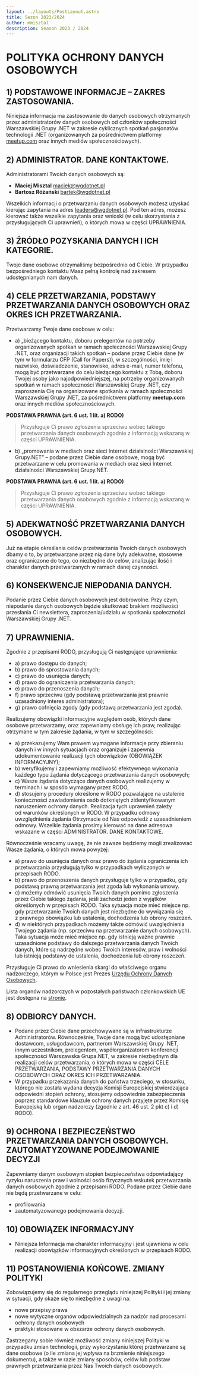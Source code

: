 ```yaml
---
layout: ../layouts/PostLayout.astro
title: Sezon 2023/2024
author: mmisztal
description: Season 2023 / 2024
---
```


# POLITYKA OCHRONY DANYCH OSOBOWYCH

## 1) PODSTAWOWE INFORMACJE – ZAKRES ZASTOSOWANIA.
Niniejsza informacja ma zastosowanie do danych osobowych otrzymanych przez administratorów danych osobowych
od członków społeczności Warszawskiej Grupy .NET w zakresie cyklicznych
spotkań pasjonatów technologii .NET (organizowanych za pośrednictwem platformy
[meetup.com](https://meetup.com) oraz innych mediów społecznościowych).

## 2) ADMINISTRATOR. DANE KONTAKTOWE.
Administratorami Twoich danych osobowych są:

- **Maciej Misztal** [maciek@wgdotnet.pl](mailto:maciek@wgdotnet.pl)
- **Bartosz Różański** [bartek@wgdotnet.pl](mailto:bartek@wgdotnet.pl)

Wszelkich informacji o przetwarzaniu danych osobowych możesz uzyskać kierując zapytania na adres [leaders@wgdotnet.pl](mailto:leaders@wgdotnet.pl). Pod
ten adres, możesz kierować także wszelkie zapytania oraz wnioski (w celu skorzystania z
przysługujących Ci uprawnień), o których mowa w części UPRAWNIENIA.

## 3) ŹRÓDŁO POZYSKANIA DANYCH I ICH KATEGORIE.
Twoje dane osobowe otrzymaliśmy bezpośrednio od Ciebie. W przypadku bezpośredniego kontaktu
Masz pełną kontrolę nad zakresem udostępnianych nam danych.

## 4) CELE PRZETWARZANIA, PODSTAWY PRZETWARZANIA DANYCH OSOBOWYCH ORAZ OKRES ICH PRZETWARZANIA.
Przetwarzamy Twoje dane osobowe w celu:

- a) „bieżącego kontaktu, doboru prelegentów na potrzeby organizowanych spotkań w ramach
społeczności Warszawskiej Grupy .NET, oraz organizacji takich spotkań – podane przez
Ciebie dane (w tym w formularzu CFP (Call for Papers)), w szczególności, imię i nazwisko, doświadczenie, stanowisko, adres e-mail, numer telefonu, mogą być
przetwarzane do celu bieżącego kontaktu z Tobą, doboru Twojej osoby jako
najodpowiedniejszej, na potrzeby organizowanych spotkań w ramach społeczności Warszawskiej Grupy .NET, czy zaproszenia Cię na organizowane spotkania w ramach społeczności Warszawskiej Grupy .NET, za pośrednictwem platformy **meetup.com** oraz innych mediów społecznościowych.

**PODSTAWA PRAWNA (art. 6 ust. 1 lit. a) RODO)**

> Przysługuje Ci prawo zgłoszenia sprzeciwu wobec takiego przetwarzania danych osobowych
zgodnie z informacją wskazaną w części UPRAWNIENIA.

- b) „promowania w mediach oraz sieci Internet działalności Warszawskiej Grupy.NET” –
podane przez Ciebie dane osobowe, mogą być przetwarzane w celu promowania w mediach
oraz sieci Internet działalności Warszawskiej Grupy.NET.

**PODSTAWA PRAWNA (art. 6 ust. 1 lit. a) RODO)**

> Przysługuje Ci prawo zgłoszenia sprzeciwu wobec takiego przetwarzania danych osobowych
zgodnie z informacją wskazaną w części UPRAWNIENIA.

## 5) ADEKWATNOŚĆ PRZETWARZANIA DANYCH OSOBOWYCH.
Już na etapie określania celów przetwarzania Twoich danych osobowych dbamy o to, by przetwarzane
przez nią dane były adekwatne, stosowne oraz ograniczone do tego, co niezbędne do celów,
analizując ilość i charakter danych przetwarzanych w ramach danej czynności.

## 6) KONSEKWENCJE NIEPODANIA DANYCH.
Podanie przez Ciebie danych osobowych jest dobrowolne. Przy czym, niepodanie danych osobowych będzie skutkować brakiem możliwości przesłania Ci newslettera, zaproszenia/udziału w spotkaniu społeczności Warszawskiej Grupy .NET.

## 7) UPRAWNIENIA.

Zgodnie z przepisami RODO, przysługują Ci następujące uprawnienia:
- a) prawo dostępu do danych;
- b) prawo do sprostowania danych;
- c) prawo do usunięcia danych;
- d) prawo do ograniczenia przetwarzania danych;
- e) prawo do przenoszenia danych;
- f) prawo sprzeciwu (gdy podstawą przetwarzania jest prawnie uzasadniony interes
administratora);
- g) prawo cofnięcia zgody (gdy podstawą przetwarzania jest zgoda).

Realizujemy obowiązki informacyjne względem osób, których dane osobowe przetwarzamy,
oraz zapewniamy obsługę ich praw, realizując otrzymane w tym zakresie żądania, w tym w
szczególności:
- a) przekazujemy Wam prawem wymagane informacje przy zbieraniu danych i w innych
sytuacjach oraz organizuje i zapewnia udokumentowanie realizacji tych obowiązków
(OBOWIĄZEK INFORMACYJNY);
- b) weryfikujemy i zapewniamy możliwość efektywnego wykonania każdego typu żądania
dotyczącego przetwarzania danych osobowych;
- c) Wasze żądania dotyczące danych osobowych realizujemy w terminach i w sposób wymagany
przez RODO,
- d) stosujemy procedury określone w RODO pozwalające na ustalenie konieczności zawiadomienia
osób dotkniętych zidentyfikowanym naruszeniem ochrony danych.
Realizacja tych uprawnień zależy od warunków określonych w RODO. W przypadku odmowy
uwzględnienia żądania Otrzymacie od Nas odpowiedź z uzasadnieniem odmowy. Wszelkie żądania
prosimy kierować na dane adresowa wskazane w części ADMINISTRATOR. DANE
KONTAKTOWE.

Równocześnie wracamy uwagę, że nie zawsze będziemy mogli zrealizować Wasze żądania, o których
mowa powyżej:
- a) prawo do usunięcia danych oraz prawo do żądania ograniczenia ich przetwarzania przysługują
tylko w przypadkach wyliczonych w przepisach RODO.
- b) prawo do przenoszenia danych przysługuje tylko w przypadku, gdy podstawą prawną
przetwarzania jest zgoda lub wykonania umowy.
- c) możemy odmówić usunięcia Twoich danych pomimo zgłoszenia przez Ciebie takiego żądania,
jeśli zachodzi jeden z wyjątków określonych w przepisach RODO. Taka sytuacja może mieć
miejsce np. gdy przetwarzanie Twoich danych jest niezbędne do wywiązania się z prawnego
obowiązku lub ustalenia, dochodzenia lub obrony roszczeń.
- d) w niektórych przypadkach możemy także odmówić uwzględnienia Twojego żądania (np.
sprzeciwu na przetwarzanie danych osobowych). Taka sytuacja może mieć miejsce np. gdy
istnieją ważne prawnie uzasadnione podstawy do dalszego przetwarzania danych Twoich
danych, które są nadrzędne wobec Twoich interesów, praw i wolności lub istnieją podstawy do
ustalenia, dochodzenia lub obrony roszczeń.

Przysługuje Ci prawo do wniesienia skargi do właściwego organu nadzorczego, którym w Polsce jest
Prezes [Urzędu Ochrony Danych Osobowych](https://uodo.gov.pl/).

Lista organów nadzorczych w pozostałych państwach członkowskich UE jest dostępna na [stronie](http://ec.europa.eu/newsroom/article29/item-detail.cfm?item_id=612080).

## 8) ODBIORCY DANYCH.
- Podane przez Ciebie dane przechowywane są w infrastrukturze Administratorów. Równocześnie, Twoje dane mogą być udostępniane dostawcom, usługodawcom, partnerom Warszawskiej Grupy .NET, innym uczestnikom, prelegentom, współorganizatorom konferencji społeczności Warszawska Grupa.NET, w zakresie niezbędnym dla
realizacji celów przetwarzania, o których mowa w części CELE PRZETWARZANIA, PODSTAWY
PRZETWARZANIA DANYCH OSOBOWYCH ORAZ OKRES ICH PRZETWARZANIA.
- W przypadku przekazania danych do państwa trzeciego, w stosunku, którego nie została wydana decyzja Komisji Europejskiej stwierdzająca odpowiedni stopień ochrony, stosujemy odpowiednie zabezpieczenia poprzez standardowe klauzule ochrony danych przyjęte przez Komisję Europejską lub organ nadzorczy (zgodnie z art. 46 ust. 2 pkt c) i d) RODO).

## 9) OCHRONA I BEZPIECZEŃSTWO PRZETWARZANIA DANYCH OSOBOWYCH. ZAUTOMATYZOWANE PODEJMOWANIE DECYZJI
Zapewniamy danym osobowym stopień bezpieczeństwa odpowiadający ryzyku naruszenia praw
i wolności osób fizycznych wskutek przetwarzania danych osobowych zgodnie z przepisami
RODO.
Podane przez Ciebie dane nie będą przetwarzane w celu:
- profilowania
- zautomatyzowanego podejmowania decyzji.

## 10) OBOWIĄZEK INFORMACYJNY
- Niniejsza Informacja ma charakter informacyjny i jest ujawniona w celu realizacji obowiązków informacyjnych określonych w przepisach RODO.

## 11) POSTANOWIENIA KOŃCOWE. ZMIANY POLITYKI

Zobowiązujemy się do regularnego przeglądu niniejszej Polityki i jej zmiany w sytuacji, gdy okaże się
to niezbędne z uwagi na:
- nowe przepisy prawa
- nowe wytyczne organów odpowiedzialnych za nadzór
nad procesami ochrony danych osobowych
- praktyki stosowane w obszarze ochrony danych
osobowych.

Zastrzegamy sobie również możliwość zmiany niniejszej Polityki w przypadku zmian
technologii, przy wykorzystaniu której przetwarzane są dane osobowe (o ile zmiana jej wpływa na
brzmienie niniejszego dokumentu), a także w razie zmiany sposobów, celów lub podstaw prawnych
przetwarzania przez Nas Twoich danych osobowych.
